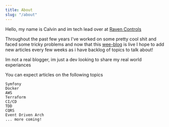 ```yaml
---
title: About
slug: "/about"
---
```


Hello, my name is Calvin and im tech lead over at [Raven Controls](https://ravencontrols.com)

Throughout the past few years I've worked on some pretty cool shit and faced some tricky problems and now that this [wee-blog](https://github.com/Kolvin/wee-blog) is live I hope to add new articles every few weeks as i have backlog of topics to talk about!

Im not a real blogger, im just a dev looking to share my real world experiances

You can expect articles on the following topics

```
Symfony
Docker
AWS
Terraform
CI/CD
TDD
CQRS
Event Driven Arch
... more coming!
```